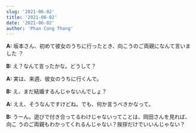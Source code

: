 ```yaml
---
slug: '2021-06-02'
title: '2021-06-02'
date: '2021-06-02'
author: 'Phan Cong Thang'
---
```


**A:** 坂本さん、初めて彼女のうちに行ったとき、向こうのご両親になんて言いました
？

**B:** え？なんて言ったかな。どうして？

**A:** 実は、来週、彼女のうちに行くんで。

**B:** え、まだ結婚するんじゃないんでしょ？

**A:** ええ、そうなんですけどね。でも、何か言うべきかなって。

**B:** うーん。遊びで付き合ってるわけじゃないってことは、岡田さんを見れば、向こ
うのご両親もわかってくれるんじゃない？挨拶だけでいいんじゃない？
